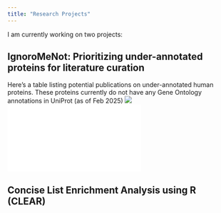 ```yaml
---
title: "Research Projects"
---
```


I am currently working on two projects:

## IgnoroMeNot: Prioritizing under-annotated proteins for literature curation
Here's a table listing potential publications on under-annotated human proteins. These proteins currently do not have any Gene Ontology annotations in UniProt (as of Feb 2025)
![](HLTP.gif)
![](potential_pubs.tsv)

## Concise List Enrichment Analysis using R (CLEAR)

